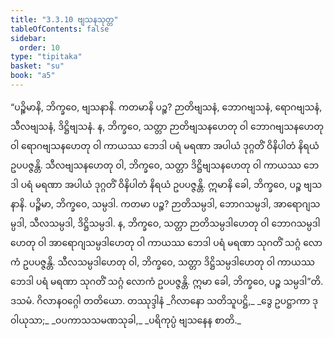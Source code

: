 ```yaml
---
title: "3.3.10 ဗျသနသုတ္တ"
tableOfContents: false
sidebar:
  order: 10
type: "tipitaka"
basket: "su"
book: "a5"
---
```



<DynamicBreadcrumb />

<Division number="130" book="a5" e="ch" v="16" p="129">

<Paragraph number="727" book="a5">
“ပဉ္စိမာနိ, ဘိက္ခဝေ, ဗျသနာနိ. ကတမာနိ ပဉ္စ? ဉာတိဗျသနံ, ဘောဂဗျသနံ, ရောဂဗျသနံ, သီလဗျသနံ, ဒိဋ္ဌိဗျသနံ. န, ဘိက္ခဝေ, သတ္တာ ဉာတိဗျသနဟေတု ဝါ ဘောဂဗျသနဟေတု ဝါ ရောဂဗျသနဟေတု ဝါ ကာယဿ ဘေဒါ ပရံ မရဏာ အပါယံ ဒုဂ္ဂတိံ ဝိနိပါတံ နိရယံ ဥပပဇ္ဇန္တိ. သီလဗျသနဟေတု ဝါ, ဘိက္ခဝေ, သတ္တာ ဒိဋ္ဌိဗျသနဟေတု ဝါ ကာယဿ ဘေဒါ ပရံ မရဏာ အပါယံ ဒုဂ္ဂတိံ ဝိနိပါတံ နိရယံ ဥပပဇ္ဇန္တိ. ဣမာနိ ခေါ, ဘိက္ခဝေ, ပဉ္စ ဗျသနာနိ.
</Paragraph>

<Paragraph number="728" book="a5">
ပဉ္စိမာ, ဘိက္ခဝေ, သမ္ပဒါ. ကတမာ ပဉ္စ? ဉာတိသမ္ပဒါ, ဘောဂသမ္ပဒါ, အာရောဂျသမ္ပဒါ, သီလသမ္ပဒါ, ဒိဋ္ဌိသမ္ပဒါ. န, ဘိက္ခဝေ, သတ္တာ ဉာတိသမ္ပဒါဟေတု ဝါ ဘောဂသမ္ပဒါဟေတု ဝါ အာရောဂျသမ္ပဒါဟေတု ဝါ ကာယဿ ဘေဒါ ပရံ မရဏာ သုဂတိံ သဂ္ဂံ လောကံ ဥပပဇ္ဇန္တိ. သီလသမ္ပဒါဟေတု ဝါ, ဘိက္ခဝေ, သတ္တာ ဒိဋ္ဌိသမ္ပဒါဟေတု ဝါ ကာယဿ ဘေဒါ ပရံ မရဏာ သုဂတိံ သဂ္ဂံ လောကံ ဥပပဇ္ဇန္တိ. ဣမာ ခေါ, ဘိက္ခဝေ, ပဉ္စ သမ္ပဒါ”တိ.

</Paragraph>
</Division>

<Paragraph number="729" type="center" book="a5">
ဒသမံ.



</Paragraph>

<Paragraph number="730" type="center" book="a5">
ဂိလာနဝဂ္ဂေါ တတိယော.



</Paragraph>

<Paragraph number="731" type="center" book="a5">
တဿုဒ္ဒါနံ


</Paragraph>

<Paragraph number="732" type="verses" book="a5">
_ဂိလာနော သတိသူပဋ္ဌိ,_  
_ဒွေ ဥပဋ္ဌာကာ ဒုဝါယုသာ;_  
_ဝပကာသသမဏသုခါ,_  
_ပရိကုပ္ပံ ဗျသနေန စာတိ._
</Paragraph>